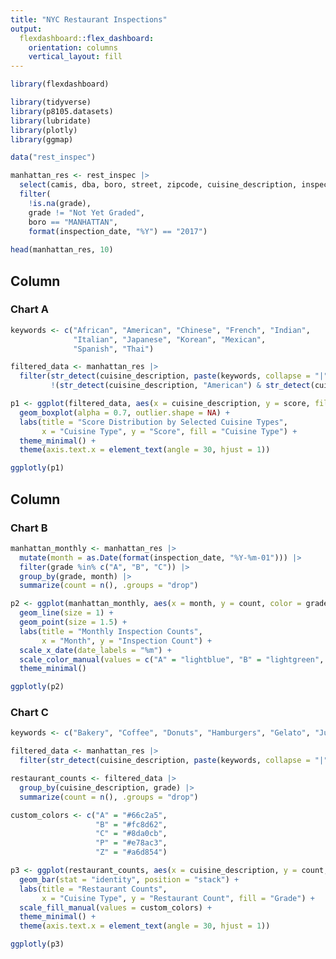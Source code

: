 ```yaml
---
title: "NYC Restaurant Inspections"
output: 
  flexdashboard::flex_dashboard:
    orientation: columns
    vertical_layout: fill
---
```


```r
library(flexdashboard)

library(tidyverse)
library(p8105.datasets)
library(lubridate)
library(plotly)
library(ggmap)

data("rest_inspec")

manhattan_res <- rest_inspec |> 
  select(camis, dba, boro, street, zipcode, cuisine_description, inspection_date, score, grade) |>
  filter(
    !is.na(grade),
    grade != "Not Yet Graded",
    boro == "MANHATTAN",
    format(inspection_date, "%Y") == "2017")
  
head(manhattan_res, 10)
```

Column {data-width=650}
-----------------------------------------------------------------------

### Chart A

```r
keywords <- c("African", "American", "Chinese", "French", "Indian", 
              "Italian", "Japanese", "Korean", "Mexican", 
              "Spanish", "Thai")

filtered_data <- manhattan_res |> 
  filter(str_detect(cuisine_description, paste(keywords, collapse = "|")),
         !(str_detect(cuisine_description, "American") & str_detect(cuisine_description, "Latin")))

p1 <- ggplot(filtered_data, aes(x = cuisine_description, y = score, fill = cuisine_description)) +
  geom_boxplot(alpha = 0.7, outlier.shape = NA) +  
  labs(title = "Score Distribution by Selected Cuisine Types",
       x = "Cuisine Type", y = "Score", fill = "Cuisine Type") +
  theme_minimal() +
  theme(axis.text.x = element_text(angle = 30, hjust = 1))  

ggplotly(p1)
```

Column {data-width=350}
-----------------------------------------------------------------------

### Chart B

```r
manhattan_monthly <- manhattan_res |> 
  mutate(month = as.Date(format(inspection_date, "%Y-%m-01"))) |> 
  filter(grade %in% c("A", "B", "C")) |> 
  group_by(grade, month) |> 
  summarize(count = n(), .groups = "drop")

p2 <- ggplot(manhattan_monthly, aes(x = month, y = count, color = grade, group = grade)) +
  geom_line(size = 1) +
  geom_point(size = 1.5) +
  labs(title = "Monthly Inspection Counts",
       x = "Month", y = "Inspection Count") +
  scale_x_date(date_labels = "%m") +  
  scale_color_manual(values = c("A" = "lightblue", "B" = "lightgreen", "C" = "orange")) +
  theme_minimal()

ggplotly(p2)
```

### Chart C

```r
keywords <- c("Bakery", "Coffee", "Donuts", "Hamburgers", "Gelato", "Juice", "Pizza", "Sandwiches")

filtered_data <- manhattan_res |> 
  filter(str_detect(cuisine_description, paste(keywords, collapse = "|")))

restaurant_counts <- filtered_data |> 
  group_by(cuisine_description, grade) |> 
  summarize(count = n(), .groups = "drop")

custom_colors <- c("A" = "#66c2a5",  
                   "B" = "#fc8d62",  
                   "C" = "#8da0cb",  
                   "P" = "#e78ac3",  
                   "Z" = "#a6d854")  

p3 <- ggplot(restaurant_counts, aes(x = cuisine_description, y = count, fill = grade)) +
  geom_bar(stat = "identity", position = "stack") +  
  labs(title = "Restaurant Counts",
       x = "Cuisine Type", y = "Restaurant Count", fill = "Grade") +
  scale_fill_manual(values = custom_colors) + 
  theme_minimal() +
  theme(axis.text.x = element_text(angle = 30, hjust = 1))

ggplotly(p3)
```
